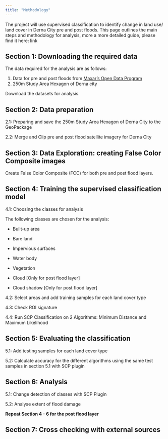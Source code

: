 ```yaml
---
title: "Methodology"
---
```


The project will use supervised classification to identify change in land use/ land cover in Derna City pre and post floods. This page outlines the main steps and methodology for analysis, more a more detailed guide, please find it here: link

## Section 1: Downloading the required data

The data required for the analysis are as follows:

1.  Data for pre and post floods from [Maxar's Open Data Program](https://www.maxar.com/open-data/libya-floods-0923)
2.  250m Study Area Hexagon of Derna city

Download the datasets for analysis.

## Section 2: Data preparation

2.1: Preparing and save the 250m Study Area Hexagon of Derna City to the GeoPackage

2.2: Merge and Clip pre and post flood satellite imagery for Derna City

## Section 3: Data Exploration: creating False Color Composite images

Create False Color Composite (FCC) for both pre and post flood layers.

## Section 4: Training the supervised classification model

4.1: Choosing the classes for analysis

The following classes are chosen for the analysis:

-   Built-up area

-   Bare land

-   Impervious surfaces

-   Water body

-   Vegetation

-   Cloud \[Only for post flood layer\]

-   Cloud shadow \[Only for post flood layer\]

4.2: Select areas and add training samples for each land cover type

4.3: Check ROI signature

4.4: Run SCP Classification on 2 Algorithms: Minimum Distance and Maximum Likelihood

## Section 5: Evaluating the classification

5.1: Add testing samples for each land cover type

5.2: Calculate accuracy for the different algorithms using the same test samples in section 5.1 with SCP plugin

## Section 6: Analysis

5.1: Change detection of classes with SCP Plugin

5.2: Analyse extent of flood damage

**Repeat Section 4 - 6 for the post flood layer**

## Section 7: Cross checking with external sources

